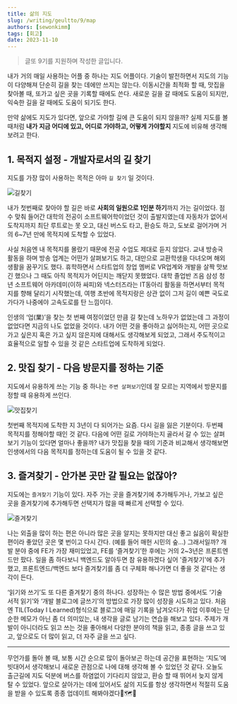 ```yaml
---
title: 삶의 지도
slug: /writing/geultto/9/map
authors: [sewonkimm]
tags: [회고]
date: 2023-11-10
---
```



> 글또 9기를 지원하며 작성한 글입니다.

내가 거의 매일 사용하는 어플 중 하나는 지도 어플이다. 기술이 발전하면서 지도의 기능이 다양해져 단순히 길을 찾는 데에만 쓰지는 않는다. 이동시간을 최적화 할 때, 맛집을 찾아볼 때, 또가고 싶은 곳을 기록할 때에도 쓴다. 새로운 길을 갈 때에도 도움이 되지만, 익숙한 길을 갈 때에도 도움이 되기도 한다.

만약 삶에도 지도가 있다면, 앞으로 가야할 길에 큰 도움이 되지 않을까? 실제 지도를 볼 때처럼 **내가 지금 어디에 있고, 어디로 가야하고, 어떻게 가야할지** 지도에 비유해 생각해 보려고 한다.

<!--truncate-->

## 1. 목적지 설정 - 개발자로서의 길 찾기

지도를 가장 많이 사용하는 목적은 아마 `길 찾기` 일 것이다.

![길찾기](./map1.png)

내가 첫번째로 찾아야 할 길은 바로 **사회의 일원으로 1인분 하기**까지 가는 길이었다. 점수 맞춰 들어간 대학의 전공이 소프트웨어학이었던 것이 출발지였는데 자동차가 없어서 도착지까지 최단 루트로는 못 오고, 대신 버스도 타고, 환승도 하고, 도보로 걸어가며 거의 6~7년 만에 목적지에 도착할 수 있었다.

사실 처음엔 내 목적지를 몰랐기 때문에 전공 수업도 제대로 듣지 않았다. 교내 방송국 활동을 하며 방송 업계는 어떤가 살펴보기도 하고, 대만으로 교환학생을 다녀오며 해외 생활을 꿈꾸기도 했다. 휴학하면서 스타트업의 창업 멤버로 VR업계와 개발을 살짝 맛보긴 했으나 그 때도 아직 목적지가 어딘지는 깨닫지 못했었다.
대학 졸업반 즈음 삼성 청년 소프트웨어 아카데미(이하 싸피)와 넥스터즈라는 IT동아리 활동을 하면서부터 목적지를 향해 달리기 시작했는데, 여행 초반에 목적지랑은 상관 없이 그저 길이 예쁜 국도로 가다가 나중에야 고속도로를 탄 느낌이다.

인생의 ‘업(業)’을 찾는 첫 번째 여정이었던 만큼 길 찾는데 노하우가 없었는데 그 과정이 없었다면 지금의 나도 없었을 것이다. 내가 어떤 것을 좋아하고 싫어하는지, 어떤 곳으로 가고 싶은지 혹은 가고 싶지 않은지에 대해서도 생각해보게 되었고, 그래서 주도적이고 효율적으로 일할 수 있을 것 같은 스타트업에 도착하게 되었다.

## 2. 맛집 찾기 - 다음 방문지를 정하는 기준

지도에서 유용하게 쓰는 기능 중 하나는 `주변 살펴보기`인데 잘 모르는 지역에서 방문지를 정할 때 유용하게 쓰인다.

![맛집찾기](./map2.png)

첫번째 목적지에 도착한 지 3년이 다 되어가는 요즘. 다시 길을 잃은 기분이다. 두번째 목적지를 정해야할 때인 것 같다. 다음에 어떤 길로 가야하는지 골라서 갈 수 있는 살펴보기 기능이 있다면 얼마나 좋을까? 내가 맛집을 찾을 때의 기준과 비교해서 생각해보면 인생에서의 다음 목적지를 정하는데 도움이 될 수 있을 것 같다.

<Table />

## 3. 즐겨찾기 - 안가본 곳만 갈 필요는 없잖아?

지도에는 `즐겨찾기` 기능이 있다. 자주 가는 곳을 즐겨찾기에 추가해두거나, 가보고 싶은 곳을 즐겨찾기에 추가해두면 선택지가 많을 때 빠르게 선택할 수 있다.

![즐겨찾기](./map3.png)

나는 외출을 많이 하는 편은 아니라 많은 곳을 알지는 못하지만 대신 좋고 싫음이 확실한 편이라 좋았던 곳은 몇 번이고 다시 간다. (예를 들어 매헌 시민의 숲...) 그래서일까? 개발 분야 중에 FE가 가장 재미있었고, FE를 ‘즐겨찾기’한 후에는 거의 2~3년은 프론트엔드만 팠다. 일을 좀 하다보니 백엔드도 알아두면 참 유용하겠다 싶어 '즐겨찾기'에 추가했고, 프론트엔드/백엔드 보다 즐겨찾기를 좀 더 구체화 해나가면 더 좋을 것 같다는 생각이 든다.

‘읽기와 쓰기’도 또 다른 즐겨찾기 중의 하나다. 성장하는 수 많은 방법 중에서도 ‘기술 서적 읽기’와 ‘개발 블로그에 글쓰기’의 방법으로 가장 많이 성장을 시도하고 있다. 처음엔 TIL(Today I Learned)형식으로 블로그에 매일 기록을 남겨오다가 취업 이후에는 단순한 메모가 아닌 좀 더 의미있는, 내 생각을 글로 남기는 연습을 해보고 있다. 주제가 개발이 아니더라도 읽고 쓰는 것을 좋아해서 다양한 분야의 책을 읽고, 종종 글을 쓰고 있고, 앞으로도 더 많이 읽고, 더 자주 글을 쓰고 싶다.

---

무언가를 돌아 볼 때, 보통 시간 순으로 많이 돌아보곤 하는데 공간을 표현하는 ‘지도’에 빗대어서 생각해보니 새로운 관점으로 나에 대해 생각해 볼 수 있었던 것 같다. 오늘도 출근길에 지도 덕분에 버스를 하염없이 기다리지 않았고, 환승 할 때 뛰어서 늦지 않게 탈 수 있었다. 앞으로 살아가는 데에 있어서도 삶의 지도를 항상 생각하면서 적절히 도움을 받을 수 있도록 종종 업데이트 해봐야겠다🙂🗺️💙
